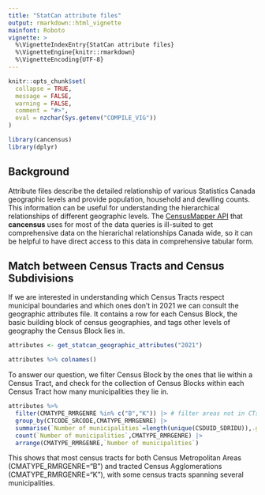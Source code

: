 ```yaml
---
title: "StatCan attribute files"
output: rmarkdown::html_vignette
mainfont: Roboto
vignette: >
  %\VignetteIndexEntry{StatCan attribute files}
  %\VignetteEngine{knitr::rmarkdown}
  %\VignetteEncoding{UTF-8}
---
```


```r
knitr::opts_chunk$set(
  collapse = TRUE,
  message = FALSE, 
  warning = FALSE,
  comment = "#>",
  eval = nzchar(Sys.getenv("COMPILE_VIG"))
)
```

```r
library(cancensus)
library(dplyr)
```

## Background
Attribute files describe the detailed relationship of various Statistics Canada geographic levels and provide population, household and dewlling counts. This information can be useful for understanding the hierarchical relationships of different geographic levels. The [CensusMapper API](https://censusmapper.ca/api) that **cancensus** uses for most of the data queries is ill-suited to get comprehensive data on the hierarichal relationships Canada wide, so it can be helpful to have direct access to this data in comprehensive tabular form.

## Match between Census Tracts and Census Subdivisions
If we are interested in understanding which Census Tracts respect municipal boundaries and which ones don't in 2021 we can consult the geographic attributes file. It contains a row for each Census Block, the basic building block of census geographies, and tags other levels of geography the Census Block lies in.

```r
attributes <- get_statcan_geographic_attributes("2021")

attributes %>% colnames()
```

To answer our question, we filter Census Block by the ones that lie within a Census Tract, and check for the collection of Census Blocks within each Census Tract how many municipalities they lie in.

```r
attributes %>%
  filter(CMATYPE_RMRGENRE %in% c("B","K")) |> # filter areas not in CTs
  group_by(CTCODE_SRCODE,CMATYPE_RMRGENRE) |>
  summarise(`Number of municipalities`=length(unique(CSDUID_SDRIDU)),.groups="drop") |>
  count(`Number of municipalities`,CMATYPE_RMRGENRE) |>
  arrange(CMATYPE_RMRGENRE,`Number of municipalities`)
```

This shows that most census tracts for both Census Metropolitan Areas (CMATYPE_RMRGENRE="B") and tracted Census Agglomerations (CMATYPE_RMRGENRE="K"), with some census tracts spanning several municipalities.
